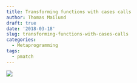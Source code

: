 ```yaml
---
title: Transforming functions with cases calls
author: Thomas Mailund
draft: true
date: '2018-03-18'
slug: transforming-functions-with-cases-calls
categories:
  - Metaprogramming
tags:
  - pmatch
---
```


![](https://mailund.github.io/r-programmer-blog/images/2018-03-18-transforming-functions-with-cases-calls-_is_empty_benchmarks.png)